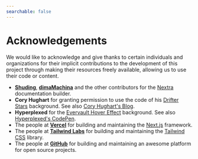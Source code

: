 ```yaml
---
searchable: false
---
```


# Acknowledgements

We would like to acknowledge and give thanks to certain individuals and
organizations for their implicit contributions to the development of this
project through making their resources freely available, allowing us to use
their code or content.

-   [**Shuding**](https://github.com/shuding),
    [**dimaMachina**](https://github.com/dimaMachina) and the other contributors
    for the [Nextra](https://www.nextra.site/) documentation builder.
-   **Cory Hughart** for granting permission to use the code of his
    [Drifter Stars](https://codepen.io/cr0ybot/pen/zNyYeW) background. See also
    [Cory Hughart's Blog](https://coryhughart.com/).
-   **Hyperplexed** for the
    [Evervault Hover Effect](https://codepen.io/Hyperplexed/pen/VwqLQbo)
    background. See also
    [Hyperplexed's CodePen](https://codepen.io/hyperplexed/).
-   The people at [**Vercel**](https://vercel.com/) for building and maintaining
    the [Next.js](https://nextjs.org/) framework.
-   The people at [**Tailwind Labs**](https://github.com/tailwindlabs) for
    building and maintaining the [Tailwind CSS](https://tailwindcss.com/)
    library.
-   The people at [**GitHub**](https://github.com/) for building and maintaining
    an awesome platform for open source projects.
